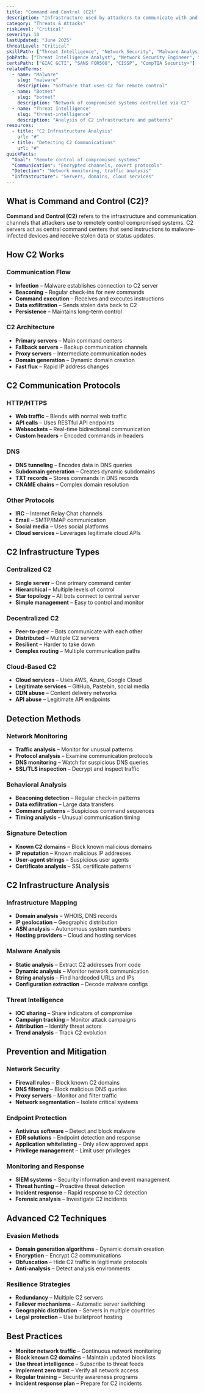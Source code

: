 ```yaml
---
title: "Command and Control (C2)"
description: "Infrastructure used by attackers to communicate with and control compromised systems remotely"
category: "Threats & Attacks"
riskLevel: "Critical"
severity: 10
lastUpdated: "June 2025"
threatLevel: "Critical"
skillPath: ["Threat Intelligence", "Network Security", "Malware Analysis", "Incident Response"]
jobPath: ["Threat Intelligence Analyst", "Network Security Engineer", "Malware Analyst", "Incident Responder"]
certsPath: ["GIAC GCTI", "SANS FOR508", "CISSP", "CompTIA Security+"]
relatedTerms:
  - name: "Malware"
    slug: "malware"
    description: "Software that uses C2 for remote control"
  - name: "Botnet"
    slug: "botnet"
    description: "Network of compromised systems controlled via C2"
  - name: "Threat Intelligence"
    slug: "threat-intelligence"
    description: "Analysis of C2 infrastructure and patterns"
resources:
  - title: "C2 Infrastructure Analysis"
    url: "#"
  - title: "Detecting C2 Communications"
    url: "#"
quickFacts:
  "Goal": "Remote control of compromised systems"
  "Communication": "Encrypted channels, covert protocols"
  "Detection": "Network monitoring, traffic analysis"
  "Infrastructure": "Servers, domains, cloud services"
---
```


## What is Command and Control (C2)?

**Command and Control (C2)** refers to the infrastructure and communication channels that attackers use to remotely control compromised systems. C2 servers act as central command centers that send instructions to malware-infected devices and receive stolen data or status updates.

## How C2 Works

### **Communication Flow**
- **Infection** – Malware establishes connection to C2 server
- **Beaconing** – Regular check-ins for new commands
- **Command execution** – Receives and executes instructions
- **Data exfiltration** – Sends stolen data back to C2
- **Persistence** – Maintains long-term control

### **C2 Architecture**
- **Primary servers** – Main command centers
- **Fallback servers** – Backup communication channels
- **Proxy servers** – Intermediate communication nodes
- **Domain generation** – Dynamic domain creation
- **Fast flux** – Rapid IP address changes

## C2 Communication Protocols

### **HTTP/HTTPS**
- **Web traffic** – Blends with normal web traffic
- **API calls** – Uses RESTful API endpoints
- **Websockets** – Real-time bidirectional communication
- **Custom headers** – Encoded commands in headers

### **DNS**
- **DNS tunneling** – Encodes data in DNS queries
- **Subdomain generation** – Creates dynamic subdomains
- **TXT records** – Stores commands in DNS records
- **CNAME chains** – Complex domain resolution

### **Other Protocols**
- **IRC** – Internet Relay Chat channels
- **Email** – SMTP/IMAP communication
- **Social media** – Uses social platforms
- **Cloud services** – Leverages legitimate cloud APIs

## C2 Infrastructure Types

### **Centralized C2**
- **Single server** – One primary command center
- **Hierarchical** – Multiple levels of control
- **Star topology** – All bots connect to central server
- **Simple management** – Easy to control and monitor

### **Decentralized C2**
- **Peer-to-peer** – Bots communicate with each other
- **Distributed** – Multiple C2 servers
- **Resilient** – Harder to take down
- **Complex routing** – Multiple communication paths

### **Cloud-Based C2**
- **Cloud services** – Uses AWS, Azure, Google Cloud
- **Legitimate services** – GitHub, Pastebin, social media
- **CDN abuse** – Content delivery networks
- **API abuse** – Legitimate API endpoints

## Detection Methods

### **Network Monitoring**
- **Traffic analysis** – Monitor for unusual patterns
- **Protocol analysis** – Examine communication protocols
- **DNS monitoring** – Watch for suspicious DNS queries
- **SSL/TLS inspection** – Decrypt and inspect traffic

### **Behavioral Analysis**
- **Beaconing detection** – Regular check-in patterns
- **Data exfiltration** – Large data transfers
- **Command patterns** – Suspicious command sequences
- **Timing analysis** – Unusual communication timing

### **Signature Detection**
- **Known C2 domains** – Block known malicious domains
- **IP reputation** – Known malicious IP addresses
- **User-agent strings** – Suspicious user agents
- **Certificate analysis** – SSL certificate patterns

## C2 Infrastructure Analysis

### **Infrastructure Mapping**
- **Domain analysis** – WHOIS, DNS records
- **IP geolocation** – Geographic distribution
- **ASN analysis** – Autonomous system numbers
- **Hosting providers** – Cloud and hosting services

### **Malware Analysis**
- **Static analysis** – Extract C2 addresses from code
- **Dynamic analysis** – Monitor network communication
- **String analysis** – Find hardcoded URLs and IPs
- **Configuration extraction** – Decode malware configs

### **Threat Intelligence**
- **IOC sharing** – Share indicators of compromise
- **Campaign tracking** – Monitor attack campaigns
- **Attribution** – Identify threat actors
- **Trend analysis** – Track C2 evolution

## Prevention and Mitigation

### **Network Security**
- **Firewall rules** – Block known C2 domains
- **DNS filtering** – Block malicious DNS queries
- **Proxy servers** – Monitor and filter traffic
- **Network segmentation** – Isolate critical systems

### **Endpoint Protection**
- **Antivirus software** – Detect and block malware
- **EDR solutions** – Endpoint detection and response
- **Application whitelisting** – Only allow approved apps
- **Privilege management** – Limit user privileges

### **Monitoring and Response**
- **SIEM systems** – Security information and event management
- **Threat hunting** – Proactive threat detection
- **Incident response** – Rapid response to C2 detection
- **Forensic analysis** – Investigate C2 incidents

## Advanced C2 Techniques

### **Evasion Methods**
- **Domain generation algorithms** – Dynamic domain creation
- **Encryption** – Encrypt C2 communications
- **Obfuscation** – Hide C2 traffic in legitimate protocols
- **Anti-analysis** – Detect analysis environments

### **Resilience Strategies**
- **Redundancy** – Multiple C2 servers
- **Failover mechanisms** – Automatic server switching
- **Geographic distribution** – Servers in multiple countries
- **Legal protection** – Use bulletproof hosting

## Best Practices

- **Monitor network traffic** – Continuous network monitoring
- **Block known C2 domains** – Maintain updated blocklists
- **Use threat intelligence** – Subscribe to threat feeds
- **Implement zero trust** – Verify all network access
- **Regular training** – Security awareness programs
- **Incident response plan** – Prepare for C2 incidents 